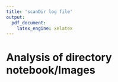 ```yaml
---
title: 'scanDir log file'
output:
  pdf_document:
    latex_engine: xelatex
--- 
```


# Analysis of directory notebook/Images 
